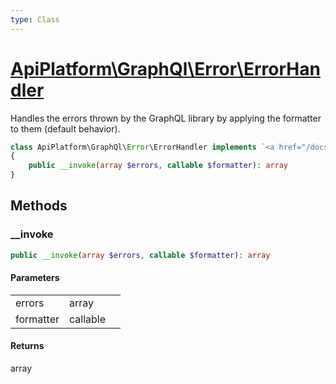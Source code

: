 ```yaml
---
type: Class
---
```


# [ApiPlatform\GraphQl\Error\ErrorHandler](/docs/v3.1/reference/GraphQl/Error/ErrorHandler)

Handles the errors thrown by the GraphQL library by applying the formatter to them (default behavior).


```php
class ApiPlatform\GraphQl\Error\ErrorHandler implements `<a href="/docs/v3.1/reference/GraphQl/Error/ErrorHandlerInterface">ApiPlatform\GraphQl\Error\ErrorHandlerInterface</a>`
{
    public __invoke(array $errors, callable $formatter): array
}
```
## Methods

### __invoke



```php
public __invoke(array $errors, callable $formatter): array
```

#### Parameters

<table><tbody>
<tr><td>errors</td><td>array</td><td></td></tr><tr><td>formatter</td><td>callable</td><td></td></tr>
</tbody>
</table>

#### Returns

array
